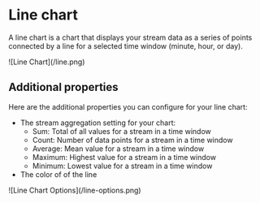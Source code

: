 
# Line chart

A line chart is a chart that displays your stream data as a series of points connected by a line for a selected time window (minute, hour, or day).

<div
  style={{
    marginTop: "25px",
    marginBottom: "25px",
  }}
>
  ![Line Chart](/line.png)
</div>

## Additional properties

Here are the additional properties you can configure for your line chart:

- The stream aggregation setting for your chart:
  - Sum: Total of all values for a stream in a time window
  - Count: Number of data points for a stream in a time window
  - Average: Mean value for a stream in a time window
  - Maximum: Highest value for a stream in a time window
  - Minimum: Lowest value for a stream in a time window
- The color of of the line

<div
  style={{
    display: "flex",
    justifyContent: "center",
    alignItems: "center",
    margin: "25px",
    maxWidth: "500px",
    border: "0.5px solid #e0e0e0",
    borderRadius: "10px",
  }}
>
  ![Line Chart Options](/line-options.png)
</div>
